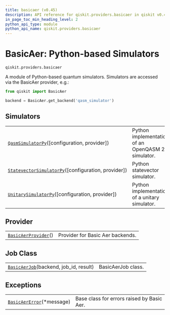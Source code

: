 ```yaml
---
title: basicaer (v0.45)
description: API reference for qiskit.providers.basicaer in qiskit v0.45
in_page_toc_min_heading_level: 2
python_api_type: module
python_api_name: qiskit.providers.basicaer
---
```


<span id="module-qiskit.providers.basicaer" />

<span id="qiskit-providers-basicaer" />

<span id="basicaer-python-based-simulators-qiskit-providers-basicaer" />

# BasicAer: Python-based Simulators

`qiskit.providers.basicaer`

A module of Python-based quantum simulators. Simulators are accessed via the BasicAer provider, e.g.:

```python
from qiskit import BasicAer

backend = BasicAer.get_backend('qasm_simulator')
```

## Simulators

|                                                                                                                                                             |                                                   |
| ----------------------------------------------------------------------------------------------------------------------------------------------------------- | ------------------------------------------------- |
| [`QasmSimulatorPy`](qiskit.providers.basicaer.QasmSimulatorPy "qiskit.providers.basicaer.QasmSimulatorPy")(\[configuration, provider])                      | Python implementation of an OpenQASM 2 simulator. |
| [`StatevectorSimulatorPy`](qiskit.providers.basicaer.StatevectorSimulatorPy "qiskit.providers.basicaer.StatevectorSimulatorPy")(\[configuration, provider]) | Python statevector simulator.                     |
| [`UnitarySimulatorPy`](qiskit.providers.basicaer.UnitarySimulatorPy "qiskit.providers.basicaer.UnitarySimulatorPy")(\[configuration, provider])             | Python implementation of a unitary simulator.     |

## Provider

|                                                                                                                 |                                  |
| --------------------------------------------------------------------------------------------------------------- | -------------------------------- |
| [`BasicAerProvider`](qiskit.providers.basicaer.BasicAerProvider "qiskit.providers.basicaer.BasicAerProvider")() | Provider for Basic Aer backends. |

## Job Class

|                                                                                                                          |                    |
| ------------------------------------------------------------------------------------------------------------------------ | ------------------ |
| [`BasicAerJob`](qiskit.providers.basicaer.BasicAerJob "qiskit.providers.basicaer.BasicAerJob")(backend, job\_id, result) | BasicAerJob class. |

## Exceptions

|                                                                                                                 |                                            |
| --------------------------------------------------------------------------------------------------------------- | ------------------------------------------ |
| [`BasicAerError`](qiskit.providers.basicaer.BasicAerError "qiskit.providers.basicaer.BasicAerError")(\*message) | Base class for errors raised by Basic Aer. |


